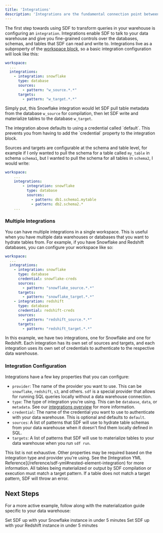 ```yaml
---
title: 'Integrations'
description: 'Integrations are the fundamental connection point between your data warehouse and SDF. Credentials are used by integrations to authenticate to your data warehouse.'
---
```


The first step towards using SDF to transform queries in your warehouse is configuring an `integration`. Integrations enable SDF to talk to your data warehouse and give you fine-grained controls over the databases, schemas, and tables that SDF can read and write to. 
Integrations live as a subproperty of the [workspace block](/reference/sdf-yml#block-workspace), so a basic integration configuration will look like this:

```yaml workspace.sdf.yml
workspace:
  ...
  integrations:
    - integration: snowflake
      type: database
      sources:
        - pattern: "w_source.*.*"
      targets:
        - pattern: "w_target.*.*"
```

Simply put, this Snowflake integration would let SDF pull table metadata from the database `w_source` for compilation, then let SDF write and materialize tables to the database `w_target`.

<Tip>
  The integration above defaults to using a credential called `default`. This prevents you from having to add the `credential` property to the integration block.
</Tip>

Sources and targets are configurable at the schema and table level, for example if I only wanted to pull the schema for a table called `my_table` in schema `schema1`, but I wanted to pull the schema for all tables in `schema2`, I would write:
``` yml
workspace:
    ...
    integrations:
        - integration: snowflake
          type: database
          sources: 
            - pattern: db1.schema1.mytable
            - pattern: db2.schema2.*
    ...
```

### Multiple Integrations

You can have multiple integrations in a single workspace. This is useful when you have multiple data warehouses or databases that you want to hydrate tables from. For example, if you have Snowflake and Redshift databases, you can configure your workspace like so:

```yaml workspace.sdf.yml
workspace:
  ...
  integrations:
    - integration: snowflake
      type: database
      credential: snowflake-creds
      sources:
        - pattern: "snowflake_source.*.*"
      targets:
        - pattern: "snowflake_target.*.*"
    - integration: redshift
      type: database
      credential: redshift-creds
      sources:
        - pattern: "redshift_source.*.*"
      targets:
        - pattern: "redshift_target.*.*"
```

In this example, we have two integrations, one for Snowflake and one for Redshift. Each integration has its own set of sources and targets, and each integration uses its own set of credentials to authenticate to the respective data warehouse.

### Integration Configuration

Integrations have a few key properties that you can configure:

- `provider`: The name of the provider you want to use. This can be `snowflake`, `redshift`, `s3`, and others. `sdf` is a special provider that allows for running SQL queries locally without a data warehouse connection.
- `type`: The type of integration you're using. This can be `database`, `data`, or `metadata`. See our [integrations overview](/integrations/overview) for more information.
- `credential`: The name of the credential you want to use to authenticate with your data warehouse. This is optional and defaults to `default`.
- `sources`: A list of patterns that SDF will use to hydrate table schemas from your data warehouse when it doesn't find them locally defined in SQL.
- `targets`: A list of patterns that SDF will use to materialize tables to your data warehouse when you run `sdf run`.

<Note>
  This list is not exhaustive. Other properties may be required based on the integration type and provider you're using. See the [Integration YML Reference](/reference/sdf-yml#nested-element-integration) for more information.
</Note>
<Warning>
  All tables being materialized or output by SDF compilation or execution must match a target pattern. If a table does not match a target pattern, SDF will throw an error.
</Warning>

## Next Steps

For a more active example, follow along with the materialization guide specific to your data warehouse:

<CardGroup cols={2}>
  <Card title="Snowflake" icon="snowflake" href="/integrations/snowflake">
    Set SDF up with your Snowflake instance in under 5 minutes
  </Card>
  <Card title="Redshift" icon="aws" href="/integrations/aws/redshift">
    Set SDF up with your Redshift instance in under 5 minutes
  </Card>
</CardGroup>
